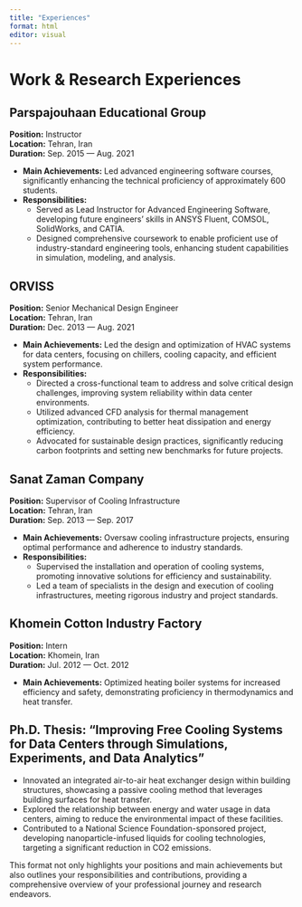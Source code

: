 ```yaml
---
title: "Experiences"
format: html
editor: visual
---
```


# Work & Research Experiences

## Parspajouhaan Educational Group

**Position:** Instructor\
**Location:** Tehran, Iran\
**Duration:** Sep. 2015 — Aug. 2021

-   **Main Achievements:** Led advanced engineering software courses, significantly enhancing the technical proficiency of approximately 600 students.
-   **Responsibilities:**
    -   Served as Lead Instructor for Advanced Engineering Software, developing future engineers' skills in ANSYS Fluent, COMSOL, SolidWorks, and CATIA.
    -   Designed comprehensive coursework to enable proficient use of industry-standard engineering tools, enhancing student capabilities in simulation, modeling, and analysis.

## ORVISS

**Position:** Senior Mechanical Design Engineer\
**Location:** Tehran, Iran\
**Duration:** Dec. 2013 — Aug. 2021

-   **Main Achievements:** Led the design and optimization of HVAC systems for data centers, focusing on chillers, cooling capacity, and efficient system performance.
-   **Responsibilities:**
    -   Directed a cross-functional team to address and solve critical design challenges, improving system reliability within data center environments.
    -   Utilized advanced CFD analysis for thermal management optimization, contributing to better heat dissipation and energy efficiency.
    -   Advocated for sustainable design practices, significantly reducing carbon footprints and setting new benchmarks for future projects.

## Sanat Zaman Company

**Position:** Supervisor of Cooling Infrastructure\
**Location:** Tehran, Iran\
**Duration:** Sep. 2013 — Sep. 2017

-   **Main Achievements:** Oversaw cooling infrastructure projects, ensuring optimal performance and adherence to industry standards.
-   **Responsibilities:**
    -   Supervised the installation and operation of cooling systems, promoting innovative solutions for efficiency and sustainability.
    -   Led a team of specialists in the design and execution of cooling infrastructures, meeting rigorous industry and project standards.

## Khomein Cotton Industry Factory

**Position:** Intern\
**Location:** Khomein, Iran\
**Duration:** Jul. 2012 — Oct. 2012

-   **Main Achievements:** Optimized heating boiler systems for increased efficiency and safety, demonstrating proficiency in thermodynamics and heat transfer.

## Ph.D. Thesis: "Improving Free Cooling Systems for Data Centers through Simulations, Experiments, and Data Analytics"

-   Innovated an integrated air-to-air heat exchanger design within building structures, showcasing a passive cooling method that leverages building surfaces for heat transfer.
-   Explored the relationship between energy and water usage in data centers, aiming to reduce the environmental impact of these facilities.
-   Contributed to a National Science Foundation-sponsored project, developing nanoparticle-infused liquids for cooling technologies, targeting a significant reduction in CO2 emissions.

This format not only highlights your positions and main achievements but also outlines your responsibilities and contributions, providing a comprehensive overview of your professional journey and research endeavors.
